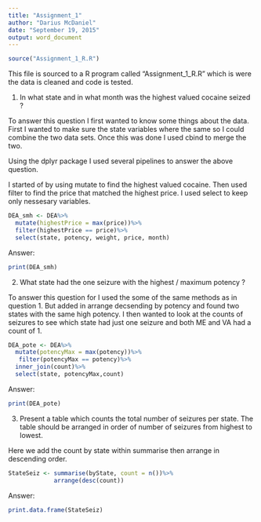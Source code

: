 ```yaml
---
title: "Assignment_1"
author: "Darius McDaniel"
date: "September 19, 2015"
output: word_document
---
```

```r

source("Assignment_1_R.R")
```

This file is sourced to a R program called "Assignment_1_R.R" which is were the data is cleaned and code is tested.


1. In what state and in what month was the highest valued cocaine seized ?


To answer this question I first wanted to know some things about the data. First I wanted to make sure the state variables where the same so I could combine the two data sets. Once this was done I used cbind to merge the two. 

Using the dplyr package I used several pipelines to answer the above question. 

I started of by using mutate to find the highest valued cocaine.
Then used filter to find the price that matched the highest price.
I used select to keep only nessesary variables.

```r
DEA_smh <- DEA%>%
  mutate(highestPrice = max(price))%>%
  filter(highestPrice == price)%>%
  select(state, potency, weight, price, month)
```
Answer:
```r
print(DEA_smh)

```


2. What state had the one seizure with the highest / maximum potency ?


To answer this question for I used the some of the same methods as in question 1.
But added in arrange decsending by potency and found two states with the same high potency. I then wanted to look at the counts of seizures to see which state had just one seizure and both ME and VA had a count of 1. 

```r
DEA_pote <- DEA%>%
  mutate(potencyMax = max(potency))%>%
   filter(potencyMax == potency)%>%
  inner_join(count)%>%
  select(state, potencyMax,count)

```
Answer:
```r
print(DEA_pote)

```

3. Present a table which counts the total number of seizures per state. The table should be arranged in
order of number of seizures from highest to lowest.

Here we add the count by state within summarise then arrange in descending order.
```r
StateSeiz <- summarise(byState, count = n())%>%
             arrange(desc(count))

```

Answer:
```r
print.data.frame(StateSeiz)

```


 
